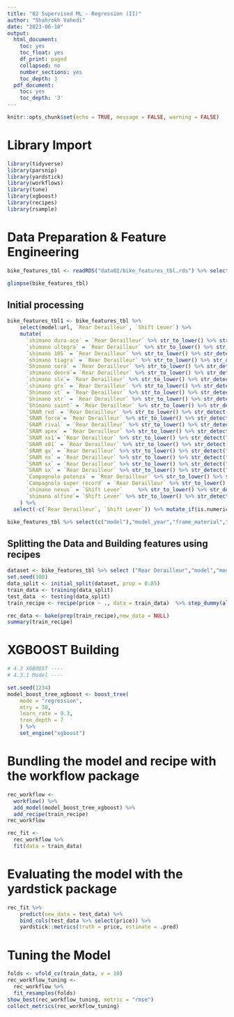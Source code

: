 ```yaml
---
title: "02 Supervised ML - Regression (II)"
author: "Shahrokh Vahedi"
date: "2023-06-10"
output:
  html_document:
    toc: yes
    toc_float: yes
    df_print: paged
    collapsed: no
    number_sections: yes
    toc_depth: 3
  pdf_document:
    toc: yes
    toc_depth: '3'
---
```


```r
knitr::opts_chunk$set(echo = TRUE, message = FALSE, warning = FALSE)
```

# Library Import

```r
library(tidyverse)
library(parsnip)
library(yardstick)
library(workflows)
library(tune)
library(xgboost)
library(recipes)
library(rsample)
```

# Data Preparation & Feature Engineering

```r
bike_features_tbl <- readRDS("data02/bike_features_tbl.rds") %>% select(-c("Brake Rotor"))
```

```r
glimpse(bike_features_tbl)
```

## Initial processing

```r
bike_features_tbl1 <- bike_features_tbl %>% 
    select(model:url, `Rear Derailleur`, `Shift Lever`) %>% 
    mutate(
      `shimano dura-ace` = `Rear Derailleur` %>% str_to_lower() %>% str_detect("shimano dura-ace ") %>% as.numeric(),
      `shimano ultegra` = `Rear Derailleur` %>% str_to_lower() %>% str_detect("shimano ultegra ") %>% as.numeric(),
      `shimano 105` = `Rear Derailleur` %>% str_to_lower() %>% str_detect("shimano 105 ") %>% as.numeric(),
      `shimano tiagra` = `Rear Derailleur` %>% str_to_lower() %>% str_detect("shimano tiagra ") %>% as.numeric(),
      `Shimano sora` = `Rear Derailleur` %>% str_to_lower() %>% str_detect("shimano sora") %>% as.numeric(),
      `shimano deore`= `Rear Derailleur` %>% str_to_lower() %>% str_detect("shimano deore(?! xt)") %>% as.numeric(),
      `shimano slx`= `Rear Derailleur` %>% str_to_lower() %>% str_detect("shimano slx") %>% as.numeric(),
      `shimano grx` = `Rear Derailleur` %>% str_to_lower() %>% str_detect("shimano grx") %>% as.numeric(),
      `Shimano xt` = `Rear Derailleur` %>% str_to_lower() %>% str_detect("shimano deore xt |shimano xt ") %>% as.numeric(),
      `Shimano xtr` = `Rear Derailleur` %>% str_to_lower() %>% str_detect("shimano xtr") %>% as.numeric(),
      `Shimano saint` = `Rear Derailleur` %>% str_to_lower() %>% str_detect("shimano saint") %>% as.numeric(),
      `SRAM red` = `Rear Derailleur` %>% str_to_lower() %>% str_detect("sram red") %>% as.numeric(),
      `SRAM force`= `Rear Derailleur` %>% str_to_lower() %>% str_detect("sram force") %>% as.numeric(),
      `SRAM rival` = `Rear Derailleur` %>% str_to_lower() %>% str_detect("sram rival") %>% as.numeric(),
      `SRAM apex` = `Rear Derailleur` %>% str_to_lower() %>% str_detect("sram apex") %>% as.numeric(),
      `SRAM xx1`= `Rear Derailleur` %>% str_to_lower() %>% str_detect("sram xx1") %>% as.numeric(),
      `SRAM x01` = `Rear Derailleur` %>% str_to_lower() %>% str_detect("sram x01|sram xo1") %>% as.numeric(),
      `SRAM gx` = `Rear Derailleur` %>% str_to_lower() %>% str_detect("sram gx") %>% as.numeric(),
      `SRAM nx` = `Rear Derailleur` %>% str_to_lower() %>% str_detect("sram nx") %>% as.numeric(),
      `SRAM sx` = `Rear Derailleur` %>% str_to_lower() %>% str_detect("sram sx") %>% as.numeric(),
      `SRAM sx` = `Rear Derailleur` %>% str_to_lower() %>% str_detect("sram sx") %>% as.numeric(),
      `Campagnolo potenza` = `Rear Derailleur` %>% str_to_lower() %>% str_detect("campagnolo potenza") %>% as.numeric(),
      `Campagnolo super record` = `Rear Derailleur` %>% str_to_lower() %>% str_detect("campagnolo super record") %>% as.numeric(),
      `shimano nexus` = `Shift Lever`     %>% str_to_lower() %>% str_detect("shimano nexus") %>% as.numeric(),
      `shimano alfine`= `Shift Lever` %>% str_to_lower() %>% str_detect("shimano alfine") %>% as.numeric()
    ) %>% 
  select(-c(`Rear Derailleur`, `Shift Lever`)) %>% mutate_if(is.numeric, ~replace(., is.na(.), 0))
```

```r
bike_features_tbl %>% select(c("model"),"model_year","frame_material","weight","price","category_1","category_2","category_3","gender","url")
```


## Splitting the Data and Building features using recipes

```r
dataset <- bike_features_tbl %>% select ("Rear Derailleur","model","model_year","frame_material","weight","price","category_1","category_2","category_3","gender") %>% rename("Rear_Derailleur"="Rear Derailleur") %>% mutate(id = row_number())
set.seed(100)
data_split <- initial_split(dataset, prop = 0.85)
train_data <- training(data_split)
test_data  <- testing(data_split)
train_recipe <- recipe(price ~ ., data = train_data)  %>% step_dummy(all_nominal(), -all_outcomes())
```

```r
rec_data <- bake(prep(train_recipe),new_data = NULL) 
summary(train_recipe)
```

# XGBOOST Building
```r
# 4.3 XGBOOST ----
# 4.3.1 Model ----

set.seed(1234)
model_boost_tree_xgboost <- boost_tree(
    mode = "regression",
    mtry = 30,
    learn_rate = 0.3,
    tree_depth = 7
    ) %>%
    set_engine("xgboost") 
```

# Bundling the model and recipe with the workflow package

```r
rec_workflow <- 
  workflow() %>% 
  add_model(model_boost_tree_xgboost) %>% 
  add_recipe(train_recipe)
rec_workflow
```

```r
rec_fit <- 
  rec_workflow %>% 
  fit(data = train_data)
```

# Evaluating the model with the yardstick package
```r
rec_fit %>%
    predict(new_data = test_data) %>%
    bind_cols(test_data %>% select(price)) %>%
    yardstick::metrics(truth = price, estimate = .pred)
```

# Tuning the Model
```r
folds <- vfold_cv(train_data, v = 10)
rec_workflow_tuning <-
  rec_workflow %>%
  fit_resamples(folds)
show_best(rec_workflow_tuning, metric = "rmse")
collect_metrics(rec_workflow_tuning)
```